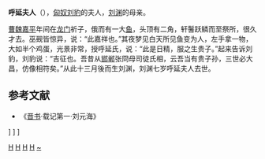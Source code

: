 '''呼延夫人'''（{{bd|3世纪|？|257年||catIdx=H}}），[[匈奴|匈奴]][[劉豹_(匈奴)|刘豹]]的夫人，[[刘渊|刘渊]]的母亲。

[[曹魏|曹魏]][[嘉平_(曹魏)|嘉平]]年间在[[禹门口|龙门]]祈子，俄而有一大[[鱼|鱼]]，头顶有二角，轩鬐跃鳞而至祭所，很久才去。巫觋皆惊异，说：“此嘉祥也。”其夜梦见白天所见鱼变为人，左手拿一物，大如半个鸡蛋，光景非常，授呼延氏，说：“此是日精，服之生贵子。”起来告诉刘豹，刘豹说：“吉征也。吾昔从[[邯郸|邯郸]]张冏母司徒氏相，云吾当有贵子孙，三世必大昌，仿像相符矣。”从此十三月後而生刘渊，刘渊七岁呼延夫人去世。

==参考文献==
*《[[晋书|晋书]]·载记第一·刘元海》

{{十六国赵国及冉魏皇后}}

[[Category:中国皇帝亲母未得尊后位者|H]]
[[Category:前赵皇帝配偶|H]]]
[[Category:三国匈奴人|H]]]
[[Category:三国女性人物|H]]]
[[Category:呼延姓|~]]
